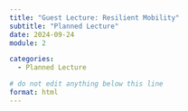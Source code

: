 ```yaml
---
title: "Guest Lecture: Resilient Mobility"
subtitle: "Planned Lecture"
date: 2024-09-24
module: 2

categories: 
  - Planned Lecture

# do not edit anything below this line
format: html
---
```

